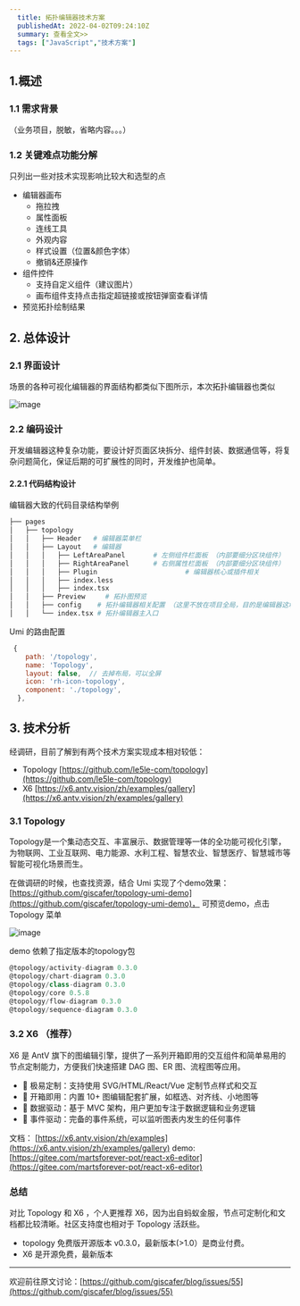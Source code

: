 ```yaml
---
  title: 拓扑编辑器技术方案
  publishedAt: 2022-04-02T09:24:10Z
  summary: 查看全文>>
  tags: ["JavaScript","技术方案"]
---
```


## 1.概述

### 1.1 需求背景

（业务项目，脱敏，省略内容。。。）

### 1.2 关键难点功能分解

只列出一些对技术实现影响比较大和选型的点

- 编辑器画布
   - 拖拉拽
   - 属性面板
   - 连线工具
   - 外观内容
   - 样式设置（位置&颜色字体）
   - 撤销&还原操作
- 组件控件
   - 支持自定义组件（建议图片）
   - 画布组件支持点击指定超链接或按钮弹窗查看详情
- 预览拓扑绘制结果

## 2. 总体设计

### 2.1 界面设计

场景的各种可视化编辑器的界面结构都类似下图所示，本次拓扑编辑器也类似
 
![image](https://user-images.githubusercontent.com/8676711/161376712-e0c1314e-4453-4221-a1c1-d5ac230639fb.png)


### 2.2 编码设计

开发编辑器这种复杂功能，要设计好页面区块拆分、组件封装、数据通信等，将复杂问题简化，保证后期的可扩展性的同时，开发维护也简单。

#### 2.2.1 代码结构设计

编辑器大致的代码目录结构举例
```bash
├── pages
│   ├── topology
│   │   ├── Header   # 编辑器菜单栏
│   │   ├── Layout   # 编辑器
│   │   │   ├── LeftAreaPanel  		# 左侧组件栏面板 （内部要细分区块组件）
│   │   │   ├── RightAreaPanel   	# 右侧属性栏面板 （内部要细分区块组件）
│   │   │   ├── Plugin   					# 编辑器核心或插件相关
│   │   │   ├── index.less
│   │   │   ├── index.tsx
│   │   ├── Preview 	# 拓扑图预览
│   │   ├── config    # 拓扑编辑器相关配置 （这里不放在项目全局，目的是编辑器这块功能独立解耦，整个topology迁移出去都是完整的功能）
│   │   └── index.tsx # 拓扑编辑器主入口
```

Umi 的路由配置
```js
 {
    path: '/topology',
    name: 'Topology',
    layout: false,  // 去掉布局，可以全屏
    icon: 'rh-icon-topology',
    component: './topology',
  },
```

## 3. 技术分析

经调研，目前了解到有两个技术方案实现成本相对较低：

- Topology  [https://github.com/le5le-com/topology](https://github.com/le5le-com/topology)
- X6 [https://x6.antv.vision/zh/examples/gallery](https://x6.antv.vision/zh/examples/gallery)

### 3.1 Topology

Topology是一个集动态交互、丰富展示、数据管理等一体的全功能可视化引擎，为物联网、工业互联网、电力能源、水利工程、智慧农业、智慧医疗、智慧城市等智能可视化场景而生。

在做调研的时候，也查找资源，结合 Umi 实现了个demo效果：[https://github.com/giscafer/topology-umi-demo](https://github.com/giscafer/topology-umi-demo)， 可预览demo，点击 Topology 菜单
 
![image](https://user-images.githubusercontent.com/8676711/161376728-3d4eee1d-aef2-4af1-acac-e968b9e505fc.png)


demo 依赖了指定版本的topology包
```js
@topology/activity-diagram 0.3.0
@topology/chart-diagram 0.3.0 
@topology/class-diagram 0.3.0
@topology/core 0.5.8
@topology/flow-diagram 0.3.0
@topology/sequence-diagram 0.3.0
```

### 3.2 X6 （推荐）

X6 是 AntV 旗下的图编辑引擎，提供了一系列开箱即用的交互组件和简单易用的节点定制能力，方便我们快速搭建 DAG 图、ER 图、流程图等应用。

- 🌱 极易定制：支持使用 SVG/HTML/React/Vue 定制节点样式和交互
- 🚀 开箱即用：内置 10+ 图编辑配套扩展，如框选、对齐线、小地图等
- 🧲 数据驱动：基于 MVC 架构，用户更加专注于数据逻辑和业务逻辑
- 💯 事件驱动：完备的事件系统，可以监听图表内发生的任何事件

文档： [https://x6.antv.vision/zh/examples](https://x6.antv.vision/zh/examples/gallery)
demo: [https://gitee.com/martsforever-pot/react-x6-editor](https://gitee.com/martsforever-pot/react-x6-editor)

### 总结

对比 Topology 和 X6 ，个人更推荐 X6，因为出自蚂蚁金服，节点可定制化和文档都比较清晰。社区支持度也相对于 Topology 活跃些。

- topology 免费版开源版本 v0.3.0，最新版本(>1.0）是商业付费。
- X6 是开源免费，最新版本




---
欢迎前往原文讨论：[https://github.com/giscafer/blog/issues/55](https://github.com/giscafer/blog/issues/55)
